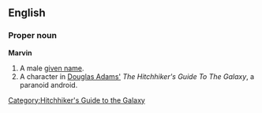 ==English==
===Proper noun===
'''Marvin'''

#A male [[given name]].
#A character in [[Douglas Adams']] ''The Hitchhiker's Guide To The Galaxy'', a paranoid android.

[[Category:Hitchhiker's Guide to the Galaxy]]